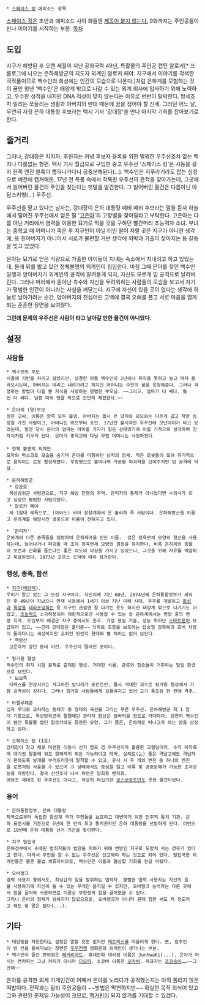  * [[스페이스 킹]] 에피소드 항목

[[스페이스 킹]]은 초반과 에피소드 사이 화들엔 [[무인|제목이 붙지 않는다.]] 9화까지는 주인공들이 만나 이야기를 시작하는 부분.
[[목차]]
== 도입 ==
지구가 해방된 후 오랜 세월이 지난 공화국력 49년, 특촬물의 주인공 캡틴 알로카[* 프롤로그에 나오는 은하해방군의 지도자 외계인 알로카 페야. 지구에서 이야기를 각색한 극작품이므로 백수인의 회상에는 인간의 모습으로 나온다.]처럼 은하계를 모험하는 것이 꿈인 청년 '백수인'은 태양계 밖으로 나갈 수 있는 외계 회사에 입사하기 위해 노력하고, 우수한 성적을 내지만 DNA 적성이 맞지 않는다는 이유로 번번이 탈락한다. 방세조차 밀리는 쪼들리는 생활과 아버지의 반대 때문에 꿈을 접어야 할 신세. 그러던 어느 날, 우연히 자칭 은하 대통령 후보라는 택시 기사 '강대장'을 만나 마지막 기회를 잡아보기로 한다.

== 줄거리 ==
그러나, 강대장은 지지자, 후원자는 커녕 후보자 등록을 위한 멀쩡한 우주선조차 없는 백지나 다름없는 형편. 택시 기사 월급으로 구입한 중고 우주선 '스페이스 킹'은 시동을 걸자 한쪽 엔진 블록이 뽑혀나가다니 공중분해된다(...). 백수인은 지푸라기라도 잡는 심정으로 예전에 캡쳐해둔, 17년 전 폭풍 속에서 착륙한 우주선의 흔적을 찾아가는데, 그곳에서 잃어버린 물건의 주인을 찾는다는 팻말을 발견한다. 그 잃어버린 물건은 다름아닌 아담스키형(...) 우주선.

우주선을 맡고 있다는 남자는, 강대장이 은하 대통령 예비 예비 후보라는 말을 듣자 하늘에서 떨어진 우주선에서 얻은 딸 '[[고은아]]'의 고향별을 찾아달라고 부탁한다. 고은아는 다름 아닌 거리에서 염력을 이용한 묘기로 먹을 것을 구하던 빨간머리 초능력자 소녀. 부녀는 중학교 때 어머니가 죽은 후 지구인이 아닐 터인 딸이 자랄 곳은 지구가 아니란 생각에, 또 친아버지가 아니어서 서로가 불편할 거란 생각에 외박과 가출이 잦아지는 등 갈등을 빚고 있었다.

은아는 묘기로 얻은 식량으로 가출한 아이들이 지내는 숙소에서 지내려고 하고 있었는데, 몰래 뒤를 밟고 있던 정체불명의 외계인이 침입한다. 마침 그때 은아를 찾던 백수인 일행과 양아버지가 외계인의 공격에  말려들게 되자, 자신도 모르게 빔 공격으로 날려버린다. 그러나 머리에서 돋아난 촉수와 자신을 두려워하는 사람들의 모습을 보고서 자기가 평범한 인간이 아니라는 사실을 깨닫는다. 지구에 자신이 있을 곳이 없다는 생각에 하늘로 날아가려는 순간, 양아버지의 진심어린 고백에 결국 오해를 풀고 서로 마음을 열게 되는 훈훈한 장면을 보여줬다.

'''그런데 문제의 우주선은 사람이 타고 날아갈 만한 물건이 아니었다.'''

== 설정 ==
=== 사람들 ===
 * 백수인의 부모
 시골에 기반을 차리고 살았지만, 상경한 아들 백수인이 2년이나 취직을 못하고 놀고 먹자 올라오시는데, 아버지는 데리고 내려가려고 하지만 어머니는 수인의 꿈을 응원해준다. 그러나 걱정하는 방법이 다를 뿐 자식을 사랑하는 평범한 부모님. ~~그리고, 엄마가 더 쎄다. 훨씬 더 쎄다. 남편 따위 앵클 락으로 간단히 제압한다.~~

 * 은아의 (양)부모
 성은 고씨, 이름은 양쪽 모두 불명. 아버지는 몹시 큰 덩치와 외모와는 다르게 곱고 착한 심성을 가진 사람이고, 어머니는 외모부터 호인. 17년전 불시착한 우주선에 갓난아이가 타고 있었는데, 발견 당시 은아의 엄마는 아이를 가지기 힘든 상태였기에 이를 기적으로 생각하며 친자식처럼 키우게 된다. 은아가 중학교에 다닐 무렵 어머니는 사망하였다.
 
 * 정체 불명의 외계인
 모자와 마스크로 모습을 숨기며 은아를 미행하던 남자의 정체. 작은 로봇들이 모여 유기적으로 움직이는 로봇 합성체였다. 부정형으로 불어나며 가공할 파괴력을 보여주지만 빔 공격에 박살.

 * 은하해방군
  * 강문호
  목성방위군 사령관으로, 지구 해방 전쟁의 주역. 관리자의 통제가 아니었다면 수의사가 되고 싶었던 평범한 사람이었다.
  * 알로카 페야
  제 1함대 제독으로, (아마도) 바아 항성계에서 온 훌라하 족 사람이다. 은하해방군을 이끌고 은하계를 해방시킨 영웅으로 이름이 전해지고 있다.

 * '관리자'
 은하계의 다른 종족들을 점령하여 은하제국을 만든 이들.  검은 정육면체 모양의 함선을 사용하는데, 늘어나거나 파괴될 때 조차 정육면체 모양의 결정을 유지한다. 비록 은하계의 종들의 보전과 진화를 돕는다는 좋은 의도의 이상을 가지고 있었으나, 그것을 위해 자유를 억압하고 묵살하였다. 2073년 포르스 조약에 따라 퇴거한다.

=== 행성, 종족, 함선 ===
 * [[지구]]([[태양계]]).
 우리가 알고 있는 그 모성 지구이다. 식민지배 기간 60년, 2074년에 은하통합정부가 세워진 후 49년이 지났으니 연재 시점에서 1세기 이상 지난 미래 시대. 우주를 개발하고 [[화성]]과 [[목성]]을 [[테라포밍]]하는 등 지구인 관점엔 잘 나가는 듯도 하지만 태양계 밖으로 나가기도 어렵고, [[초능력]]도 소극허용되어 제한적으로만 사용할 수 있는 등 은하계에서는 변방 중의 변방 지역. 도입부의 배경은 지구 중에서도 한국. 가상 현실 기술, 성능 뛰어난 [[스마트폰]]이 보급되어 있고, ~~근데 강대장은 폴더폰~~ 뇌파로 조종을 보조하는 탑승형 강화복과 호버 차량이 돌아다니는 세상이지만 교외인 탓인지 현대와 별 차이는 없어 보인다.
  * 백방산
  고은아가 살던 동네 야산. 우주선이 떨어진 곳이다.

 * 핑거윙 행성
 백수인의 취직 시험 문제로 출제된 행성. 거대한 식물, 균류와 짐승들이 거주하는 밀림 환경으로 보인다.
  * 보보족
  티렉스를 연상시키는 자그마한 앞다리가 포인트인, 몹시 거대한 괴수로 핑거윙 행성에서 가장 공격성이 강하다. 그러나 핑거윙 사람들에게 길들여지고 있어 고기 통조림 한 캔에 격추.

 * 아펠루페룬
 십자 무늬로 교차하는 동체가 종 형태의 곡선을 그리는 푸른 우주선. 은하해방군 제 1 함대 기함으로, 목성방위군이 쩔쩔매던 관리자 함선은 쌈싸먹을 정도로 거대하다. 당연히 백수인이 봤던 특촬물 캡틴 알로카에도 등장한 모양. 그가 품은, 은하계로 떠나고자 하는 꿈을 상징하고 있다.

 * 스페이스 킹 (1호)
 강대장이 창고 채로 마련한 이동식 선거 캠프 겸 우주선이자 훌륭한 고철덩어리. 수직 이착륙에 대기권 탈출에 워프 항해까지 뭐든 가능하다고 하며, 실제로(는) 좁은 격납고에도 격납하기 편하도록 날개를 부러뜨리듯이 탈착할 수 있고, 유사 시 두 개의 엔진 중 하나의 엔진을 로켓처럼 사출할 수 있으며 그 상태에서도 중심을 잃고 이륙 및 공중분해가 가능한 초저성능을 자랑한다. 결국 산산조각 나서 파편은 일회용 벤치화.
 애당초 제대로 된 우주선도 아니고, 적당히 짜깁기한 [[보스보로트]]만도 못한 물건이었다.

=== 용어 ===
 * 은하통합정부, 은하 대통령
 제국으로부터 독립한 항성계 국가 주민들을 보호하고 대변하기 위한 민주적 통치 기관. 은하 표준시를 기준으로 5년에 한 번씩 최고 통치권자인 은하 대통령을 선발하게 된다. 이번으로 10번째 은하 대통령 선거 기간을 맞이한다.

 * 지구 밀입국
 은하정부에서 수배된 범죄자들이 법망을 피하기 위해 변방인 지구로 도망쳐 사는 경우가 있다고 한다. 따라서 주인을 알 수 없는 우주선은 신고해야 하는 것으로 되어 있다. 밀입국한 외계인들은 물론 불법 체류자이므로, 백수인은 이들과 협상할 기회를 얻길 바랐다.

 * 오버랭크
 염력 사용자 중에서도, 최상급의 힘을 발휘하는 염력자. 평범한 염력 사용자는 자신의 힘을 사용하기에 자신이 들 수 있는 무게만 움직일 수 있지만, 오버랭크 능력자는 다른 곳에서 힘을 끌어와 사용하므로 이론상 무한정의 힘을 끌어모을 수 있다.
 그러나 은아의 정체가 밝혀지지 않았으므로, 오버랭크가 아니라 원래 힘만 써도 저 정도라고 해도 할 말은 없다(...).

== 기타 ==
 * 태양빛을 차단한다는 설정은 말할 것도 없지만 [[매트릭스]]를 떠올리게 한다. 또, 집주인이 방 안을 들여다보는 장면은 [[우주전쟁]] 영화판의 외계인이 생각나는 부분.
 * 백수인이 들린 편의점은 [[패밀리마트|패거리마트]]. 휴대전화 대리점 이름은 JunhwaKi(...). 은아가 마시는 캔커피는 그냥 커피가 아니라 [[TOP|디오피]]. 초코바 이름은 [[버락 오바마|오마바]]. 곽과자는 [[초코송이|조코송이]]……~~그만해~~

은아를 공격한 외계 기계인간이 어째서 은아를 노리다가 공격했는지는 아직 풀리지 않은 떡밥이다. 전작과는 달리 주인공들이 ~~방법은 막연하지만~~ 확실한 목적 의식이 있고 그와 관련된 문제일 가능성이 크므로, [[맥거핀]]이 되지 않기를 기대할 수 있겠다.
